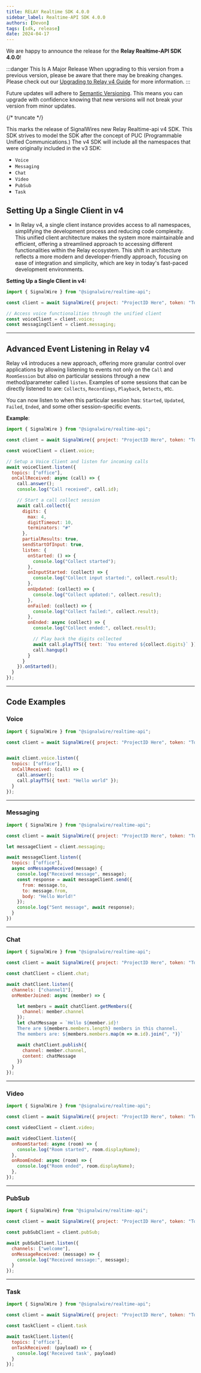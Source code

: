 ---
title: RELAY Realtime SDK 4.0.0
sidebar_label: Realtime-API SDK 4.0.0
authors: [Devon]
tags: [sdk, release]
date: 2024-04-17
---

We are happy to announce the release for the **Relay Realtime-API SDK 4.0.0**!

:::danger This Is A Major Release
When upgrading to this version from a previous version, please be aware that there may be breaking changes.
Please check out our [Upgrading to Relay v4 Guide](/sdks/relay-realtime-sdk/v3/guides/realtime-relay-v4-vs-v3) for more information.
:::

Future updates will adhere to [Semantic Versioning](https://semver.org/).
This means you can upgrade with confidence knowing that new versions will not break your version from minor updates.


<ReleaseCard library="@signalwire/realtime-api" version="4.0.0" releaseType="major"/>


{/* truncate */}


This marks the release of SignalWires new Relay Realtime-api v4 SDK.
This SDK strives to model the SDK after the concept of PUC (Programmable Unified Communications.)
The v4 SDK will include all the namespaces that were originally included in the v3 SDK:

- `Voice`
- `Messaging`
- `Chat`
- `Video`
- `PubSub`
- `Task`

## Setting Up a Single Client in v4
- In Relay v4, a single client instance provides access to all namespaces, simplifying the development process and reducing code complexity. This unified client architecture makes the system more maintainable and efficient, offering a streamlined approach to accessing different functionalities within the Relay ecosystem.
This shift in architecture reflects a more modern and developer-friendly approach, focusing on ease of integration and simplicity, which are key in today's fast-paced development environments.


**Setting Up a Single Client in v4:**
```javascript
import { SignalWire } from "@signalwire/realtime-api";

const client = await SignalWire({ project: "ProjectID Here", token: "Token Here" });

// Access voice functionalities through the unified client
const voiceClient = client.voice;
const messagingClient = client.messaging;
```
---

## Advanced Event Listening in Relay v4

Relay v4 introduces a new approach, offering more granular control over applications by allowing
listening to events not only on the `Call` and `RoomSession` but also on particular sessions through a new method/parameter called `listen`.
Examples of some sessions that can be directly listened to are:  `Collects`, `Recordings`, `Playback`, `Detects`, etc.

You can now listen to when this particular session has: `Started`, `Updated`, `Failed`, `Ended`, and some other session-specific events.

**Example**:

```javascript
import { SignalWire } from "@signalwire/realtime-api";

const client = await SignalWire({ project: "ProjectID Here", token: "Token Here" })

const voiceClient = client.voice;

// Setup a Voice Client and listen for incoming calls
await voiceClient.listen({
  topics: ["office"],
  onCallReceived: async (call) => {
    call.answer();
    console.log("Call received", call.id);

    // Start a call collect session
    await call.collect({
      digits: {
        max: 4,
        digitTimeout: 10,
        terminators: "#"
      },
      partialResults: true,
      sendStartOfInput: true,
      listen: {
        onStarted: () => {
          console.log("Collect started");
        },
        onInputStarted: (collect) => {
          console.log("Collect input started:", collect.result);
        },
        onUpdated: (collect) => {
          console.log("Collect updated:", collect.result);
        },
        onFailed: (collect) => {
          console.log("Collect failed:", collect.result);
        },
        onEnded: async (collect) => {
          console.log("Collect ended:", collect.result);

          // Play back the digits collected
          await call.playTTS({ text: `You entered ${collect.digits}` });
          call.hangup()
        }
      }
    }).onStarted();
  }
});
```
---


## Code Examples

### Voice

```js
import { SignalWire } from "@signalwire/realtime-api";

const client = await SignalWire({ project: "ProjectID Here", token: "Token Here" })


await client.voice.listen({
  topics: ["office"],
  onCallReceived: (call) => {
    call.answer();
    call.playTTS({ text: "Hello world" });
  }
});
```

---

### Messaging

```js
import { SignalWire } from "@signalwire/realtime-api";

const client = await SignalWire({ project: "ProjectID Here", token: "Token Here"})

let messageClient = client.messaging;

await messageClient.listen({
  topics: ["office"],
  async onMessageReceived(message) {
    console.log("Received message", message);
    const response = await messageClient.send({
      from: message.to,
      to: message.from,
      body: "Hello World!"
    });
    console.log("Sent message", await response);
  }
})
```

---

### Chat


```js
import { SignalWire } from "@signalwire/realtime-api";

const client = await SignalWire({ project: "ProjectID Here", token: "Token Here" })

const chatClient = client.chat;

await chatClient.listen({
  channels: ["channel1"],
  onMemberJoined: async (member) => {

    let members = await chatClient.getMembers({
      channel: member.channel
    });
    let chatMessage = `Hello ${member.id}!
    There are ${members.members.length} members in this channel.
    The members are: ${members.members.map(m => m.id).join(", ")}`

    await chatClient.publish({
      channel: member.channel,
      content: chatMessage
    })
  }
});
```

---


### Video

```js
import { SignalWire } from "@signalwire/realtime-api";

const client = await SignalWire({ project: "ProjectID Here", token: "Token Here" })

const videoClient = client.video;

await videoClient.listen({
  onRoomStarted: async (room) => {
    console.log("Room started", room.displayName);
  },
  onRoomEnded: async (room) => {
    console.log("Room ended", room.displayName);
  },
});
```

---


### PubSub

```js
import { SignalWire} from "@signalwire/realtime-api";

const client = await SignalWire({ project: "ProjectID Here", token: "Token Here" })

const pubSubClient = client.pubSub;

await pubSubClient.listen({
  channels: ["welcome"],
  onMessageReceived: (message) => {
    console.log("Received message:", message);
  }
});
```

---

### Task

```js
import { SignalWire } from "@signalwire/realtime-api";

const client = await SignalWire({ project: "ProjectID Here", token: "Token Here"})

const taskClient = client.task

await taskClient.listen({
  topics: ['office'],
  onTaskReceived: (payload) => {
    console.log('Received task', payload)
  }
});
```